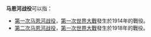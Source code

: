 '''马恩河战役'''可以指：
* [[第一次马恩河战役|第一次马恩河战役]]，[[第一次世界大戰|第一次世界大戰]]發生於1914年的戰役。
* [[第二次马恩河战役|第二次马恩河战役]]，[[第一次世界大戰|第一次世界大戰]]發生於1918年的戰役。
{{Disambiguation|Cat=五字战事消歧义}}